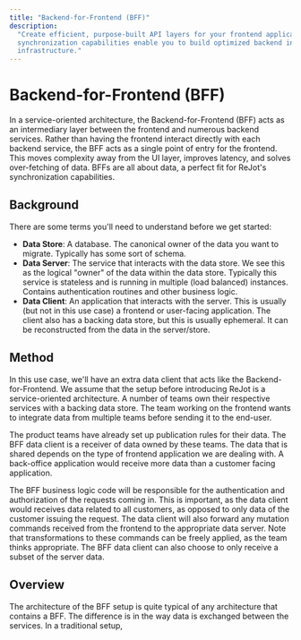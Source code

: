 ```yaml
---
title: "Backend-for-Frontend (BFF)"
description:
  "Create efficient, purpose-built API layers for your frontend applications. ReJot's
  synchronization capabilities enable you to build optimized backend interfaces without complex
  infrastructure."
---
```


# Backend-for-Frontend (BFF)

In a service-oriented architecture, the Backend-for-Frontend (BFF) acts as an intermediary layer
between the frontend and numerous backend services. Rather than having the frontend interact
directly with each backend service, the BFF acts as a single point of entry for the frontend. This
moves complexity away from the UI layer, improves latency, and solves over-fetching of data. BFFs
are all about data, a perfect fit for ReJot's synchronization capabilities.

## Background

There are some terms you'll need to understand before we get started:

- **Data Store**: A database. The canonical owner of the data you want to migrate. Typically has
  some sort of schema.
- **Data Server**: The service that interacts with the data store. We see this as the logical
  "owner" of the data within the data store. Typically this service is stateless and is running in
  multiple (load balanced) instances. Contains authentication routines and other business logic.
- **Data Client**: An application that interacts with the server. This is usually (but not in this
  use case) a frontend or user-facing application. The client also has a backing data store, but
  this is usually ephemeral. It can be reconstructed from the data in the server/store.

## Method

In this use case, we'll have an extra data client that acts like the Backend-for-Frontend. We assume
that the setup before introducing ReJot is a service-oriented architecture. A number of teams own
their respective services with a backing data store. The team working on the frontend wants to
integrate data from multiple teams before sending it to the end-user.

The product teams have already set up publication rules for their data. The BFF data client is a
receiver of data owned by these teams. The data that is shared depends on the type of frontend
application we are dealing with. A back-office application would receive more data than a customer
facing application.

The BFF business logic code will be responsible for the authentication and authorization of the
requests coming in. This is important, as the data client would receives data related to all
customers, as opposed to only data of the customer issuing the request. The data client will also
forward any mutation commands received from the frontend to the appropriate data server. Note that
transformations to these commands can be freely applied, as the team thinks appropriate. The BFF
data client can also choose to only receive a subset of the server data.

## Overview


<SvgImage src="/content/use-cases/bff.svg" caption="Backend-for-Frontend overview">
  <div
    id="bff-circle"
    class="absolute left-[30%] top-[48%] aspect-square h-[4%] rounded-full border-2 border-red-500"
  ></div>
</SvgImage>

The architecture of the BFF setup is quite typical of any architecture that contains a BFF. The
difference is in the way data is exchanged between the services. In a traditional setup,
